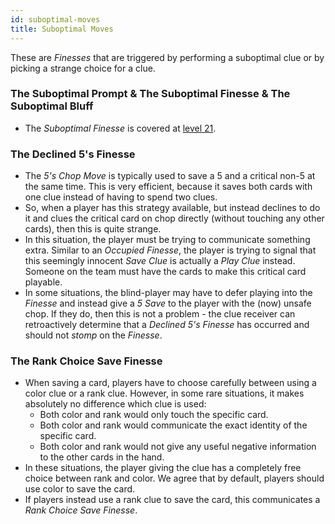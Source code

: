 ```yaml
---
id: suboptimal-moves
title: Suboptimal Moves
---
```


These are _Finesses_ that are triggered by performing a suboptimal clue or by picking a strange choice for a clue.

### The Suboptimal Prompt & The Suboptimal Finesse & The Suboptimal Bluff

- The _Suboptimal Finesse_ is covered at [level 21](../level-21.mdx#the-suboptimal-prompt--the-suboptimal-finesse--the-suboptimal-bluff).

### The Declined 5's Finesse

- The _5's Chop Move_ is typically used to save a 5 and a critical non-5 at the same time. This is very efficient, because it saves both cards with one clue instead of having to spend two clues.
- So, when a player has this strategy available, but instead declines to do it and clues the critical card on chop directly (without touching any other cards), then this is quite strange.
- In this situation, the player must be trying to communicate something extra. Similar to an _Occupied Finesse_, the player is trying to signal that this seemingly innocent _Save Clue_ is actually a _Play Clue_ instead. Someone on the team must have the cards to make this critical card playable.
- In some situations, the blind-player may have to defer playing into the _Finesse_ and instead give a _5 Save_ to the player with the (now) unsafe chop. If they do, then this is not a problem - the clue receiver can retroactively determine that a _Declined 5's Finesse_ has occurred and should not _stomp_ on the _Finesse_.

### The Rank Choice Save Finesse

- When saving a card, players have to choose carefully between using a color clue or a rank clue. However, in some rare situations, it makes absolutely no difference which clue is used:
  - Both color and rank would only touch the specific card.
  - Both color and rank would communicate the exact identity of the specific card.
  - Both color and rank would not give any useful negative information to the other cards in the hand.
- In these situations, the player giving the clue has a completely free choice between rank and color. We agree that by default, players should use color to save the card.
- If players instead use a rank clue to save the card, this communicates a _Rank Choice Save Finesse_.

